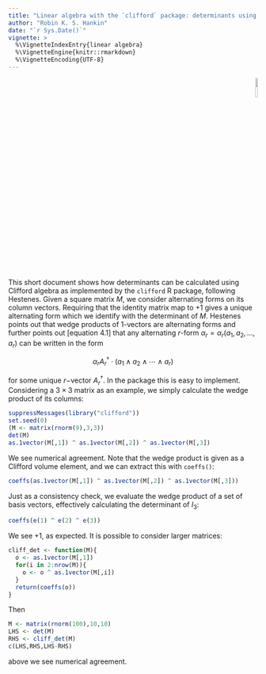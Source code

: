 ```yaml
---
title: "Linear algebra with the `clifford` package: determinants using wedge products"
author: "Robin K. S. Hankin"
date: "`r Sys.Date()`"
vignette: >
  %\VignetteIndexEntry{linear algebra}
  %\VignetteEngine{knitr::rmarkdown}
  %\VignetteEncoding{UTF-8}
---
```


<p style="text-align: right;">
![](`r system.file("help/figures/clifford.png", package = "clifford")`){width=10%}
</p>

This short document shows how determinants can be calculated using
Clifford algebra as implemented by the `clifford` R package, following
Hestenes.  Given a square matrix $M$, we consider alternating forms on
its column vectors.  Requiring that the identity matrix map to $+1$
gives a unique alternating form which we identify with the determinant
of $M$.  Hestenes points out that wedge products of 1-vectors are
alternating forms and further points out [equation 4.1] that any
alternating $r$-form
$\alpha_r=\alpha_r\left(a_1,a_2,\ldots,a_r\right)$ can be written in
the form

$$\alpha_r A_r^\dagger\cdot\left(a_1\wedge a_2\wedge\cdots\wedge a_r\right)$$

for some unique $r-$vector $A_r^\dagger$.  In the package this is easy
to implement.  Considering a $3\times 3$ matrix as an example, we
simply calculate the wedge product of its columns:

```r
suppressMessages(library("clifford"))
set.seed(0)
(M <- matrix(rnorm(9),3,3))
det(M)
as.1vector(M[,1]) ^ as.1vector(M[,2]) ^ as.1vector(M[,3])
```

We see numerical agreement.  Note that the wedge product is given as a
Clifford volume element, and we can extract this with `coeffs()`:

```r
coeffs(as.1vector(M[,1]) ^ as.1vector(M[,2]) ^ as.1vector(M[,3]))
```

Just as a consistency check, we evaluate the wedge product of a set of
basis vectors, effectively calculating the determinant of $I_3$:

```r
coeffs(e(1) ^ e(2) ^ e(3))
```

We see $+1$, as expected.  It is possible to consider larger matrices:

```r
cliff_det <- function(M){
  o <- as.1vector(M[,1])
  for(i in 2:nrow(M)){
    o <- o ^ as.1vector(M[,i])
  }
  return(coeffs(o))
}
```

Then

```r
M <- matrix(rnorm(100),10,10)
LHS <- det(M)
RHS <- cliff_det(M)
c(LHS,RHS,LHS-RHS)
```

above we see numerical agreement.
